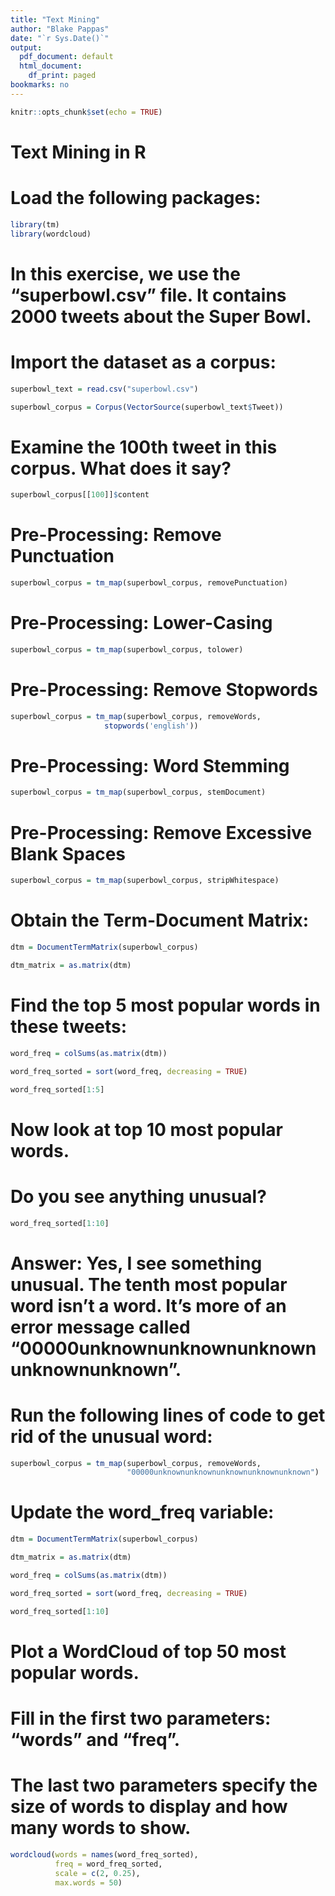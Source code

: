 ---
title: "Text Mining"
author: "Blake Pappas"
date: "`r Sys.Date()`"
output:
  pdf_document: default
  html_document:
    df_print: paged
bookmarks: no
---
  
```{r setup, include = FALSE}
knitr::opts_chunk$set(echo = TRUE)
```
# Text Mining in R
# Load the following packages:
```{r, warning = FALSE, message = FALSE}
library(tm)
library(wordcloud)
```

# In this exercise, we use the "superbowl.csv" file. It contains 2000 tweets about the Super Bowl.

# Import the dataset as a corpus:
```{r, warning = FALSE}
superbowl_text = read.csv("superbowl.csv")

superbowl_corpus = Corpus(VectorSource(superbowl_text$Tweet))
```


# Examine the 100th tweet in this corpus. What does it say?
```{r, warning = FALSE}
superbowl_corpus[[100]]$content
```


# Pre-Processing: Remove Punctuation
```{r, warning = FALSE}
superbowl_corpus = tm_map(superbowl_corpus, removePunctuation)
```


# Pre-Processing: Lower-Casing
```{r, warning = FALSE}
superbowl_corpus = tm_map(superbowl_corpus, tolower)
```


# Pre-Processing: Remove Stopwords
```{r, warning = FALSE}
superbowl_corpus = tm_map(superbowl_corpus, removeWords,
                     stopwords('english'))
```


# Pre-Processing: Word Stemming
```{r, warning = FALSE}
superbowl_corpus = tm_map(superbowl_corpus, stemDocument)
```


# Pre-Processing: Remove Excessive Blank Spaces
```{r, warning = FALSE}
superbowl_corpus = tm_map(superbowl_corpus, stripWhitespace)
```


# Obtain the Term-Document Matrix:
```{r}
dtm = DocumentTermMatrix(superbowl_corpus)

dtm_matrix = as.matrix(dtm)
```


# Find the top 5 most popular words in these tweets:
```{r}
word_freq = colSums(as.matrix(dtm))

word_freq_sorted = sort(word_freq, decreasing = TRUE)

word_freq_sorted[1:5]
```


# Now look at top 10 most popular words.
# Do you see anything unusual?
```{r}
word_freq_sorted[1:10]
```

# Answer: Yes, I see something unusual. The tenth most popular word isn't a word. It's more of an error message called "00000unknownunknownunknownunknownunknown".


# Run the following lines of code to get rid of the unusual word:
```{r, warning = FALSE}
superbowl_corpus = tm_map(superbowl_corpus, removeWords, 
                          "00000unknownunknownunknownunknownunknown")
```


# Update the word_freq variable:
```{r}
dtm = DocumentTermMatrix(superbowl_corpus)

dtm_matrix = as.matrix(dtm)

word_freq = colSums(as.matrix(dtm))

word_freq_sorted = sort(word_freq, decreasing = TRUE)

word_freq_sorted[1:10]
```


# Plot a WordCloud of top 50 most popular words.
# Fill in the first two parameters: "words" and "freq".
# The last two parameters specify the size of words to display and how many words to show.
```{r}
wordcloud(words = names(word_freq_sorted),
          freq = word_freq_sorted,
          scale = c(2, 0.25), 
          max.words = 50)
```